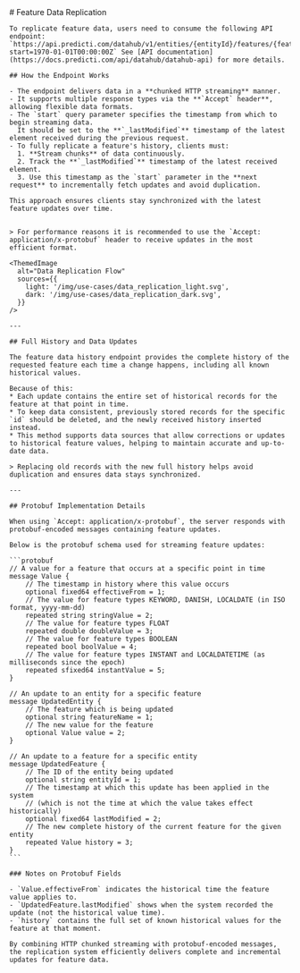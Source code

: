 
<div className={'mdx-layout'}>
  <section>
    # Feature Data Replication

    To replicate feature data, users need to consume the following API endpoint: `https://api.predicti.com/datahub/v1/entities/{entityId}/features/{featureName}/history?start=1970-01-01T00:00:00Z` See [API documentation](https://docs.predicti.com/api/datahub/datahub-api) for more details.

    ## How the Endpoint Works

    - The endpoint delivers data in a **chunked HTTP streaming** manner.
    - It supports multiple response types via the **`Accept` header**, allowing flexible data formats.
    - The `start` query parameter specifies the timestamp from which to begin streaming data.
      It should be set to the **`_lastModified`** timestamp of the latest element received during the previous request.
    - To fully replicate a feature's history, clients must:
      1. **Stream chunks** of data continuously.
      2. Track the **`_lastModified`** timestamp of the latest received element.
      3. Use this timestamp as the `start` parameter in the **next request** to incrementally fetch updates and avoid duplication.

    This approach ensures clients stay synchronized with the latest feature updates over time.


    > For performance reasons it is recommended to use the `Accept: application/x-protobuf` header to receive updates in the most efficient format.

    <ThemedImage
      alt="Data Replication Flow"
      sources={{
        light: '/img/use-cases/data_replication_light.svg',
        dark: '/img/use-cases/data_replication_dark.svg',
      }}
    />

    ---

    ## Full History and Data Updates

    The feature data history endpoint provides the complete history of the requested feature each time a change happens, including all known historical values.

    Because of this:
    * Each update contains the entire set of historical records for the feature at that point in time.
    * To keep data consistent, previously stored records for the specific `id` should be deleted, and the newly received history inserted instead.
    * This method supports data sources that allow corrections or updates to historical feature values, helping to maintain accurate and up-to-date data.

    > Replacing old records with the new full history helps avoid duplication and ensures data stays synchronized.

    ---

    ## Protobuf Implementation Details

    When using `Accept: application/x-protobuf`, the server responds with protobuf-encoded messages containing feature updates.

    Below is the protobuf schema used for streaming feature updates:

    ```protobuf
    // A value for a feature that occurs at a specific point in time
    message Value {
        // The timestamp in history where this value occurs
        optional fixed64 effectiveFrom = 1;
        // The value for feature types KEYWORD, DANISH, LOCALDATE (in ISO format, yyyy-mm-dd)
        repeated string stringValue = 2;
        // The value for feature types FLOAT
        repeated double doubleValue = 3;
        // The value for feature types BOOLEAN
        repeated bool boolValue = 4;
        // The value for feature types INSTANT and LOCALDATETIME (as milliseconds since the epoch)
        repeated sfixed64 instantValue = 5;
    }

    // An update to an entity for a specific feature
    message UpdatedEntity {
        // The feature which is being updated
        optional string featureName = 1;
        // The new value for the feature
        optional Value value = 2;
    }

    // An update to a feature for a specific entity
    message UpdatedFeature {
        // The ID of the entity being updated
        optional string entityId = 1;
        // The timestamp at which this update has been applied in the system
        // (which is not the time at which the value takes effect historically)
        optional fixed64 lastModified = 2;
        // The new complete history of the current feature for the given entity
        repeated Value history = 3;
    }
    ```

    ### Notes on Protobuf Fields

    - `Value.effectiveFrom` indicates the historical time the feature value applies to.
    - `UpdatedFeature.lastModified` shows when the system recorded the update (not the historical value time).
    - `history` contains the full set of known historical values for the feature at that moment.

    By combining HTTP chunked streaming with protobuf-encoded messages, the replication system efficiently delivers complete and incremental updates for feature data.

  </section>
</div>
